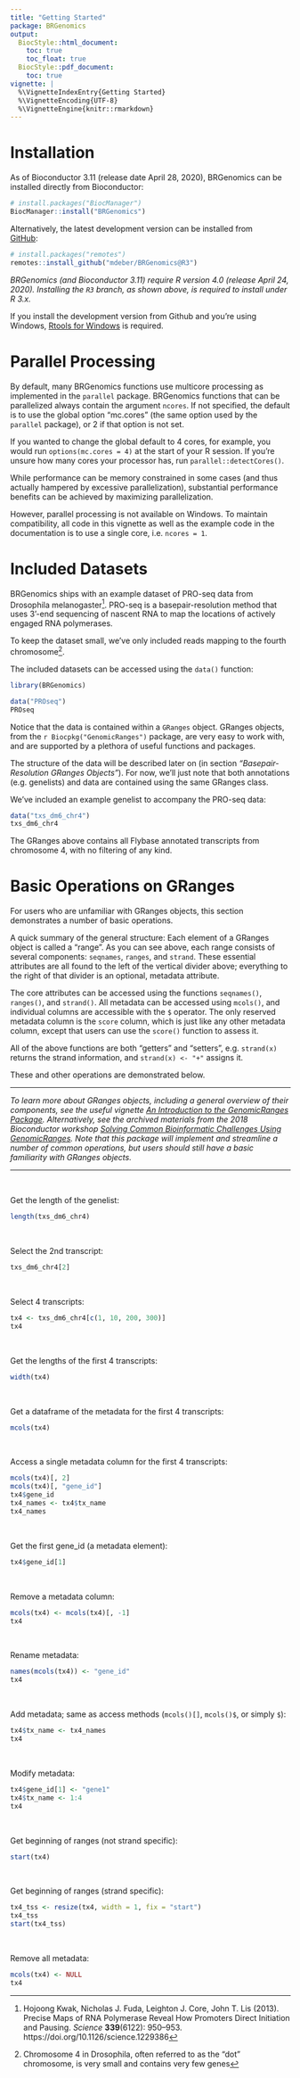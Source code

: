 ```yaml
---
title: "Getting Started"
package: BRGenomics
output:
  BiocStyle::html_document:
    toc: true
    toc_float: true
  BiocStyle::pdf_document:
    toc: true
vignette: |
  %\VignetteIndexEntry{Getting Started}
  %\VignetteEncoding{UTF-8}
  %\VignetteEngine{knitr::rmarkdown}
---
```


# Installation

As of Bioconductor 3.11 (release date April 28, 2020), BRGenomics can be 
installed directly from Bioconductor:

```r
# install.packages("BiocManager")
BiocManager::install("BRGenomics")
```

Alternatively, the latest development version can be installed from  
[GitHub](https://github.com/mdeber/BRGenomics):

```r
# install.packages("remotes")
remotes::install_github("mdeber/BRGenomics@R3")
```

_BRGenomics (and Bioconductor 3.11) require R version 4.0 (release April 24, 
2020). Installing the `R3` branch, as shown above, is required to install under
R 3.x._

If you install the development version from Github and you're using Windows, 
[Rtools for Windows](https://cran.rstudio.com/bin/windows/Rtools/) is required.

# Parallel Processing

By default, many BRGenomics functions use multicore processing as implemented in 
the `parallel` package. BRGenomics functions that can be parallelized always
contain the argument `ncores`. If not specified, the default is to use the
global option "mc.cores" (the same option used by the `parallel` package), or
2 if that option is not set.

If you wanted to change the global default to 4 cores, for example, you would
run `options(mc.cores = 4)` at the start of your R session. If you're unsure
how many cores your processor has, run `parallel::detectCores()`.

While performance can be memory constrained in some cases (and thus actually 
hampered by excessive parallelization), substantial performance benefits can be
achieved by maximizing parallelization. 

However, parallel processing is not available on Windows. To maintain 
compatibility, all code in this vignette as well as the example code in the 
documentation is to use a single core, i.e. `ncores = 1`.
  
# Included Datasets

BRGenomics ships with an example dataset of PRO-seq data from Drosophila 
melanogaster^[Hojoong Kwak, Nicholas J. Fuda, Leighton J. Core, John T. Lis 
(2013). Precise Maps of RNA Polymerase Reveal How Promoters Direct Initiation 
and Pausing. _Science_  __339__(6122): 950–953. 
https://doi.org/10.1126/science.1229386]. PRO-seq is a basepair-resolution 
method that uses 3'-end sequencing of nascent RNA to map the locations of 
actively engaged RNA polymerases. 

To keep the dataset small, we've only included reads mapping to the fourth 
chromosome^[Chromosome 4 in Drosophila, often referred to as the "dot" 
chromosome, is very small and contains very few genes].

The included datasets can be accessed using the `data()` function:

```r
library(BRGenomics)
```

```r
data("PROseq")
PROseq
```

Notice that the data is contained within a `GRanges` object. GRanges objects, 
from the `r Biocpkg("GenomicRanges")` package, are very easy to work with, and 
are supported by a plethora of useful functions and packages.

The structure of the data will be described later on (in section 
_"Basepair-Resolution GRanges Objects"_). For now, we'll just note that both 
annotations (e.g. genelists) and data are contained using the same GRanges 
class.

We've included an example genelist to accompany the PRO-seq data:

```r
data("txs_dm6_chr4")
txs_dm6_chr4
```

The GRanges above contains all Flybase annotated transcripts from chromosome 4, 
with no filtering of any kind.

# Basic Operations on GRanges

For users who are unfamiliar with GRanges objects, this section demonstrates a 
number of basic operations. 

A quick summary of the general structure: Each element of a GRanges object is 
called a "range". As you can see above, each range consists of several 
components: `seqnames`, `ranges`, and `strand`. These essential attributes are 
all found to the left of the vertical divider above; everything to the right of 
that divider is an optional, metadata attribute. 

The core attributes can be accessed using the functions `seqnames()`, 
`ranges()`, and `strand()`. All metadata can be accessed using `mcols()`, and 
individual columns are accessible with the `$` operator. The only reserved 
metadata column is the `score` column, which is just like any other metadata 
column, except that users can use the `score()` function to assess it.

All of the above functions are both "getters" and "setters", e.g. `strand(x)` 
returns the strand information, and `strand(x) <- "+"` assigns it.

These and other operations are demonstrated below.

---

_To learn more about GRanges objects, including a general overview of their 
components, see the useful vignette [_An Introduction to the GenomicRanges 
Package_](
https://bioconductor.org/packages/release/bioc/vignettes/GenomicRanges/inst/doc/GenomicRangesIntroduction.html). 
Alternatively, see the archived materials from the 2018 Bioconductor workshop [_Solving Common Bioinformatic Challenges Using GenomicRanges_](
https://bioconductor.github.io/BiocWorkshops/solving-common-bioinformatic-challenges-using-genomicranges.html). 
Note that this package will implement and streamline a number of common 
operations, but users should still have a basic familiarity with GRanges 
objects._

---

\ 

Get the length of the genelist:

```r
length(txs_dm6_chr4) 
```

\ 

Select the 2nd transcript:

```r
txs_dm6_chr4[2]
```

\ 

Select 4 transcripts:

```r
tx4 <- txs_dm6_chr4[c(1, 10, 200, 300)]
tx4
```

\ 

Get the lengths of the first 4 transcripts:

```r
width(tx4)
```

\ 

Get a dataframe of the metadata for the first 4 transcripts:

```r
mcols(tx4)
```

\ 

Access a single metadata column for the first 4 transcripts:

```r
mcols(tx4)[, 2]
mcols(tx4)[, "gene_id"]
tx4$gene_id
tx4_names <- tx4$tx_name
tx4_names
```

\ 

Get the first gene_id (a metadata element):

```r
tx4$gene_id[1]
```

\ 

Remove a metadata column:

```r
mcols(tx4) <- mcols(tx4)[, -1]
tx4
```

\ 

Rename metadata:

```r
names(mcols(tx4)) <- "gene_id"
tx4
```

\ 

Add metadata; same as access methods (`mcols()[]`, `mcols()$`, or simply `$`):

```r
tx4$tx_name <- tx4_names
tx4
```

\ 

Modify metadata:

```r
tx4$gene_id[1] <- "gene1"
tx4$tx_name <- 1:4
tx4
```

\ 

Get beginning of ranges (not strand specific):

```r
start(tx4)
```

\ 

Get beginning of ranges (strand specific):

```r
tx4_tss <- resize(tx4, width = 1, fix = "start")
tx4_tss
start(tx4_tss)
```

\ 

Remove all metadata:

```r
mcols(tx4) <- NULL
tx4
```
